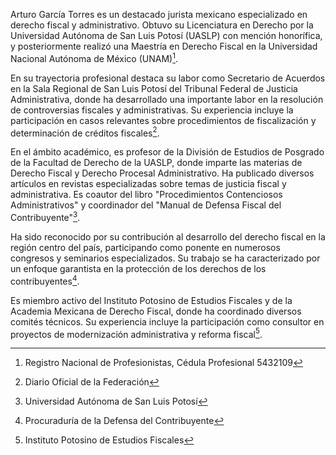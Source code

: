 Arturo García Torres es un destacado jurista mexicano especializado en derecho fiscal y administrativo. Obtuvo su Licenciatura en Derecho por la Universidad Autónoma de San Luis Potosí (UASLP) con mención honorífica, y posteriormente realizó una Maestría en Derecho Fiscal en la Universidad Nacional Autónoma de México (UNAM)[^cedula].

En su trayectoria profesional destaca su labor como Secretario de Acuerdos en la Sala Regional de San Luis Potosí del Tribunal Federal de Justicia Administrativa, donde ha desarrollado una importante labor en la resolución de controversias fiscales y administrativas. Su experiencia incluye la participación en casos relevantes sobre procedimientos de fiscalización y determinación de créditos fiscales[^dof].

En el ámbito académico, es profesor de la División de Estudios de Posgrado de la Facultad de Derecho de la UASLP, donde imparte las materias de Derecho Fiscal y Derecho Procesal Administrativo. Ha publicado diversos artículos en revistas especializadas sobre temas de justicia fiscal y administrativa. Es coautor del libro "Procedimientos Contenciosos Administrativos" y coordinador del "Manual de Defensa Fiscal del Contribuyente"[^uaslp].

Ha sido reconocido por su contribución al desarrollo del derecho fiscal en la región centro del país, participando como ponente en numerosos congresos y seminarios especializados. Su trabajo se ha caracterizado por un enfoque garantista en la protección de los derechos de los contribuyentes[^prodecon].

Es miembro activo del Instituto Potosino de Estudios Fiscales y de la Academia Mexicana de Derecho Fiscal, donde ha coordinado diversos comités técnicos. Su experiencia incluye la participación como consultor en proyectos de modernización administrativa y reforma fiscal[^ipef].

[^cedula]: Registro Nacional de Profesionistas, Cédula Profesional 5432109

[^dof]: Diario Oficial de la Federación

[^uaslp]: Universidad Autónoma de San Luis Potosí

[^prodecon]: Procuraduría de la Defensa del Contribuyente

[^ipef]: Instituto Potosino de Estudios Fiscales

